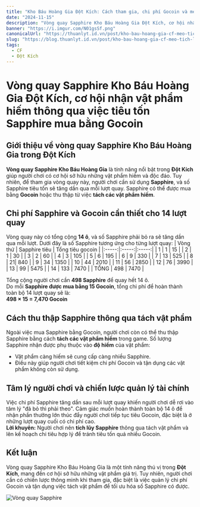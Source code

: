 ```yaml
---
title: "Kho Báu Hoàng Gia Đột Kích: Cách tham gia, chi phí Gocoin và mẹo tích lũy Sapphire"
date: "2024-11-15"
description: "Vòng quay Sapphire Kho Báu Hoàng Gia Đột Kích, cơ hội nhận vật phẩm hiếm thông qua việc tiêu tốn Sapphire mua bằng Gocoin"
banner: "https://i.imgur.com/N01gsSf.png"
canonicalUrl: "https://thuanlyt.id.vn/post/kho-bau-hoang-gia-cf-meo-tich-luy-sapphire-gocoin"
slug: "https://blog.thuanlyt.id.vn/post/kho-bau-hoang-gia-cf-meo-tich-luy-sapphire-gocoin"
tags:
  - CF
  - Đột Kích
---
```


# Vòng quay Sapphire Kho Báu Hoàng Gia Đột Kích, cơ hội nhận vật phẩm hiếm thông qua việc tiêu tốn Sapphire mua bằng Gocoin

## Giới thiệu về vòng quay Sapphire Kho Báu Hoàng Gia trong Đột Kích
**Vòng quay Sapphire Kho Báu Hoàng Gia** là tính năng nổi bật trong **Đột Kích** giúp người chơi có cơ hội sở hữu những vật phẩm hiếm và độc đáo. Tuy nhiên, để tham gia vòng quay này, người chơi cần sử dụng **Sapphire**, và số Sapphire tiêu tốn sẽ tăng dần qua mỗi lượt quay. Sapphire có thể được mua bằng **Gocoin** hoặc thu thập từ việc **tách các vật phẩm hiếm**.

## Chi phí Sapphire và Gocoin cần thiết cho 14 lượt quay
Vòng quay này có tổng cộng **14 ô**, và số Sapphire phải bỏ ra sẽ tăng dần qua mỗi lượt. Dưới đây là số Sapphire tương ứng cho từng lượt quay:
| Vòng thứ | Sapphire tiêu | Tổng tiêu gocoin |
|:-----:|:-----:|:-----:|
| 1 | 1 | 15 |
| 2 | 1 | 30 |
| 3 | 2 | 60 |
| 4 | 3 | 105 |
| 5 | 6 | 195 |
| 6 | 9 | 330 |
| 7 | 13 | 525 |
| 8 |  21| 840 |
| 9 | 34 | 1350 |
| 10 | 44 | 2010 |
| 11 | 56 | 2850 |
| 12 | 76 | 3990 |
| 13 | 99 | 5475 |
| 14 | 133 | 7470 |
| TỔNG | 498 | 7470 |

Tổng cộng người chơi cần **498 Sapphire** để quay hết 14 ô.  
Do mỗi **Sapphire được mua bằng 15 Gocoin**, tổng chi phí để hoàn thành toàn bộ 14 lượt quay sẽ là:  
**498 × 15 = 7,470 Gocoin**

## Cách thu thập Sapphire thông qua tách vật phẩm
Ngoài việc mua Sapphire bằng Gocoin, người chơi còn có thể thu thập Sapphire bằng cách **tách các vật phẩm hiếm** trong game. Số lượng Sapphire nhận được phụ thuộc vào **độ hiếm** của vật phẩm:
- Vật phẩm càng hiếm sẽ cung cấp càng nhiều Sapphire.
- Điều này giúp người chơi tiết kiệm chi phí Gocoin và tận dụng các vật phẩm không còn sử dụng.

## Tâm lý người chơi và chiến lược quản lý tài chính
Việc chi phí Sapphire tăng dần sau mỗi lượt quay khiến người chơi dễ rơi vào tâm lý "đã bỏ thì phải theo". Cảm giác muốn hoàn thành toàn bộ 14 ô để nhận phần thưởng lớn thúc đẩy người chơi tiếp tục tiêu Gocoin, đặc biệt là ở những lượt quay cuối có chi phí cao.  
**Lời khuyên:** Người chơi nên **tích lũy Sapphire** thông qua tách vật phẩm và lên kế hoạch chi tiêu hợp lý để tránh tiêu tốn quá nhiều Gocoin.

## Kết luận
Vòng quay Sapphire Kho Báu Hoàng Gia là một tính năng thú vị trong **Đột Kích**, mang đến cơ hội sở hữu những vật phẩm giá trị. Tuy nhiên, người chơi cần có chiến lược thông minh khi tham gia, đặc biệt là việc quản lý chi phí Gocoin và tận dụng việc tách vật phẩm để tối ưu hóa số Sapphire có được.

![Vòng quay Sapphire](https://i.imgur.com/1CpFGkN.png)
